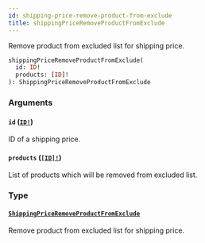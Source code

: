 ```yaml
---
id: shipping-price-remove-product-from-exclude
title: shippingPriceRemoveProductFromExclude
---
```


Remove product from excluded list for shipping price.

```graphql
shippingPriceRemoveProductFromExclude(
  id: ID!
  products: [ID]!
): ShippingPriceRemoveProductFromExclude

```

### Arguments

#### `id` ([`ID!`](/developer/api-reference/scalars/id))

ID of a shipping price.

#### `products` ([`[ID]!`](/developer/api-reference/scalars/id))

List of products which will be removed from excluded list.

### Type

#### [`ShippingPriceRemoveProductFromExclude`](/developer/api-reference/objects/shipping-price-remove-product-from-exclude)

Remove product from excluded list for shipping price.
